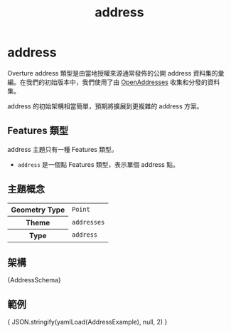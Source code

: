﻿---
title: address
---




#  address 

Overture  address 類型是由當地授權來源通常發佈的公開 address 資料集的彙編。在我們的初始版本中，我們使用了由 [OpenAddresses](https://openaddresses.io) 收集和分發的資料集。

 address 的初始架構相當簡單，預期將擴展到更複雜的 address 方案。

##  Features 類型
 address 主題只有一種 Features 類型。
- `address` 是一個點 Features 類型，表示單個 address 點。

## 主題概念


<table>
  <tbody>
  <tr>
    <th>Geometry Type</th>
    <td>
      <code>Point</code>
    </td>
  </tr>
  <tr>
    <th>Theme</th>
    <td><code>addresses</code></td>
  </tr>
  <tr>
    <th>Type</th>
    <td><code>address</code></td>
  </tr>
  </tbody>
</table>


## 架構

<Tabs>
  <TabItem value="browsable" label="Browsable" default>
    <JSONSchemaViewer Schema={ yamlLoad(AddressSchema) } resolverOptions={ generateResolverOptions({remote: true, yamlBasePath: '/addresses'})}/>
  </TabItem>
  <TabItem value="yaml" label="YAML" default>
    <CodeBlock language="jsx">{AddressSchema}</CodeBlock>
  </TabItem>
</Tabs>

## 範例

<Tabs>
  <TabItem value="1" label="Address Example" default>
    <CodeBlock language="json">{ JSON.stringify(yamlLoad(AddressExample), null, 2) }</CodeBlock>
  </TabItem>
</Tabs>
